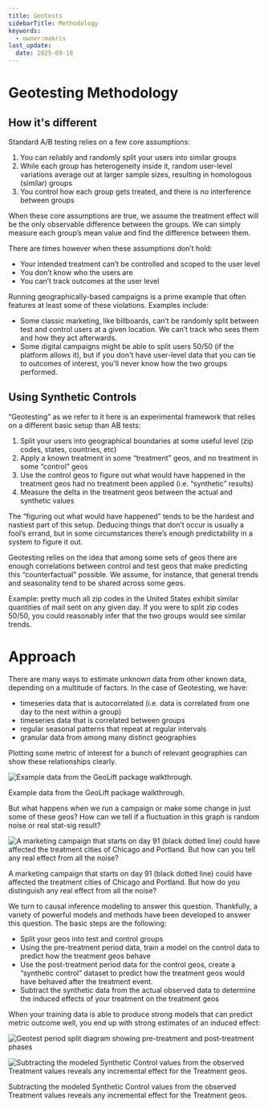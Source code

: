 ```yaml
---
title: Geotests
sidebarTitle: Methodology
keywords:
  - owner:makris
last_update:
  date: 2025-09-18
---
```


# Geotesting Methodology

## How it's different

Standard A/B testing relies on a few core assumptions:

1. You can reliably and randomly split your users into similar groups
2. While each group has heterogeneity inside it, random user-level variations average out at larger sample sizes, resulting in homologous (similar) groups
3. You control how each group gets treated, and there is no interference between groups

When these core assumptions are true, we assume the treatment effect will be the only observable difference between the groups. We can simply measure each group’s mean value and find the difference between them.

There are times however when these assumptions don’t hold:

- Your intended treatment can’t be controlled and scoped to the user level
- You don’t know who the users are
- You can’t track outcomes at the user level

Running geographically-based campaigns is a prime example that often features at least some of these violations. Examples include:

- Some classic marketing, like billboards, can’t be randomly split between test and control users at a given location. We can’t track who sees them and how they act afterwards.
- Some digital campaigns might be able to split users 50/50 (if the platform allows it), but if you don't have user-level data that you can tie to outcomes of interest, you'll never know how the two groups performed.

## Using Synthetic Controls

“Geotesting” as we refer to it here is an experimental framework that relies on a different basic setup than AB tests:

1. Split your users into geographical boundaries at some useful level (zip codes, states, countries, etc)
2. Apply a known treatment in some “treatment” geos, and no treatment in some “control” geos
3. Use the control geos to figure out what would have happened in the treatment geos had no treatment been applied (i.e. “synthetic” results)
4. Measure the delta in the treatment geos between the actual and synthetic values

The “figuring out what would have happened” tends to be the hardest and nastiest part of this setup. Deducing things that don’t occur is usually a fool’s errand, but in some circumstances there’s enough predictability in a system to figure it out.

Geotesting relies on the idea that among some sets of geos there are enough correlations between control and test geos that make predicting this “counterfactual” possible. We assume, for instance, that general trends and seasonality tend to be shared across some geos.

Example: pretty much all zip codes in the United States exhibit similar quantities of mail sent on any given day. If you were to split zip codes 50/50, you could reasonably infer that the two groups would see similar trends.

# Approach

There are many ways to estimate unknown data from other known data, depending on a multitude of factors. In the case of Geotesting, we have:

- timeseries data that is autocorrelated (i.e. data is correlated from one day to the next within a group)
- timeseries data that is correlated between groups
- regular seasonal patterns that repeat at regular intervals
- granular data from among many distinct geographies

Plotting some metric of interest for a bunch of relevant geographies can show these relationships clearly.

![Example data from the GeoLift package walkthrough. ](/images/geotests/GeosPreTest.png)

Example data from the GeoLift package walkthrough.

But what happens when we run a campaign or make some change in just some of these geos? How can we tell if a fluctuation in this graph is random noise or real stat-sig result?

![A marketing campaign that starts on day 91 (black dotted line) could have affected the treatment cities of Chicago and Portland. But how can you tell any real effect from all the noise?](/images/geotests/GeosTest.png)

A marketing campaign that starts on day 91 (black dotted line) could have affected the treatment cities of Chicago and Portland. But how do you distinguish any real effect from all the noise?

We turn to causal inference modeling to answer this question. Thankfully, a variety of powerful models and methods have been developed to answer this question. The basic steps are the following:

- Split your geos into test and control groups
- Using the pre-treatment period data, train a model on the control data to predict how the treatment geos behave
- Use the post-treatment period data for the control geos, create a “synthetic control” dataset to predict how the treatment geos would have behaved after the treatment event.
- Subtract the synthetic data from the actual observed data to determine the induced effects of your treatment on the treatment geos

When your training data is able to produce strong models that can predict metric outcome well, you end up with strong estimates of an induced effect:

![Geotest period split diagram showing pre-treatment and post-treatment phases](/images/geotests/Period_Split.png)

![Subtracting the modeled Synthetic Control values from the observed Treatment values reveals any incremental effect for the Treatment geos.](/images/geotests/Incremental_Effects.png)

Subtracting the modeled Synthetic Control values from the observed Treatment values reveals any incremental effect for the Treatment geos.
